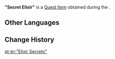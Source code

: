 {{Item Infobox
|id           = 120925
|image        = Item "Secret Elixir".png
|type         = Quest Items
|description  = Said to be a secret elixir that belongs to the empathy clan, capable of increasing both the size and strength of residents of Constellation Metropole. Really, though, does this container really contain such a medicine?
|source1      = [[Narration Footnotes]]
|event        = Summertide Scales and Tales
}}
'''"Secret Elixir"''' is a [[Quest Item]] obtained during the {{Quest|Narration Footnotes}}.

==Other Languages==
{{Other Languages|default_hidden=1
|en      = "Secret Elixir"
|zhs     = 「秘药」
|zhs_rm  = 
|zht     = 「秘藥」
|zht_rm  = 
|ja      = 「秘薬」
|ja_rm   = "Hiyaku"
|ko      = 「비약」
|ko_rm   = 
|es      = “Elixir secreto”
|fr      = Remède secret
|ru      = «Секретное снадобье»
|th      = "โพชั่นลึกลับ"
|th_rm   = 
|vi      = "Thuốc Kỳ Bí"
|de      = „Geheimes Elixir“
|id      = "Obat Rahasia"
|pt      = "Elixir Secreto"
|tr      = "Gizli İksir"
|it      = "Elisir segreto"
}}

==Change History==
{{Change History|4.8}}
[[pt-br:"Elixir Secreto"]]